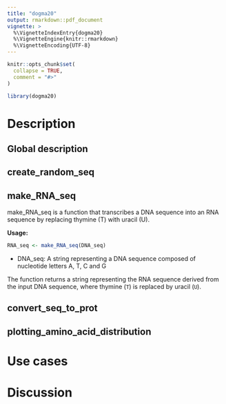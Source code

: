 ```yaml
---
title: "dogma20"
output: rmarkdown::pdf_document
vignette: >
  %\VignetteIndexEntry{dogma20}
  %\VignetteEngine{knitr::rmarkdown}
  %\VignetteEncoding{UTF-8}
---
```


```r
knitr::opts_chunk$set(
  collapse = TRUE,
  comment = "#>"
)
```

```r
library(dogma20)
```

# Description

## Global description

## create_random_seq

## make_RNA_seq

make_RNA_seq is a function that transcribes a DNA sequence into an RNA sequence by replacing thymine (T) with uracil (U).

**Usage:**

```r
RNA_seq <- make_RNA_seq(DNA_seq)
```

-   DNA_seq: A string representing a DNA sequence composed of nucleotide letters A, T, C and G

The function returns a string representing the RNA sequence derived from the input DNA sequence, where thymine (`T`) is replaced by uracil (`U`).

## 

## convert_seq_to_prot

## plotting_amino_acid_distribution

# Use cases

# Discussion
